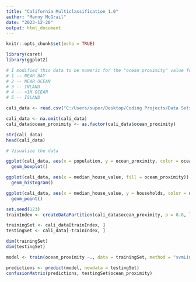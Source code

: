---
title: "California Multiclassification 1.0"
author: "Manny McGrail"
date: "2023-12-20"
output: html_document
---

```{r setup, include=FALSE}
knitr::opts_chunk$set(echo = TRUE)
```

```{r}
library(caret)
library(ggplot2)
```


```{r}
# I modified this data to be numeric for the "ocean proximity" value for ease of use.
# 1 -- NEAR BAY
# 2 -- NEAR OCEAN
# 3 -- INLAND
# 4 -- <1H OCEAN
# 5 -- ISLAND

cali_data <- read.csv("C:/Users/super/Desktop/Coding Projects/Data Sets/California Housing (Numeric Modification).csv")

cali_data <- na.omit(cali_data)
cali_data$ocean_proximity <- as.factor(cali_data$ocean_proximity)

str(cali_data)
head(cali_data)
```


```{r}
# Visualize the data

ggplot(cali_data, aes(x = population, y = ocean_proximity, color = ocean_proximity)) +
  geom_boxplot()

ggplot(cali_data, aes(x = median_house_value, fill = ocean_proximity)) +
  geom_histogram()

ggplot(cali_data, aes(x = median_house_value, y = households, color = ocean_proximity)) +
  geom_point()
```


```{r}
set.seed(123)
trainIndex <- createDataPartition(cali_data$ocean_proximity, p = 0.8, list = FALSE)

trainingSet <- cali_data[trainIndex, ]
testingSet <- cali_data[-trainIndex, ]

dim(trainingSet)
dim(testingSet)
```


```{r}
model <- train(ocean_proximity ~., data = trainingSet, method = "svmLinear")

predictions <- predict(model, newdata = testingSet)
confusionMatrix(predictions, testingSet$ocean_proximity)
```